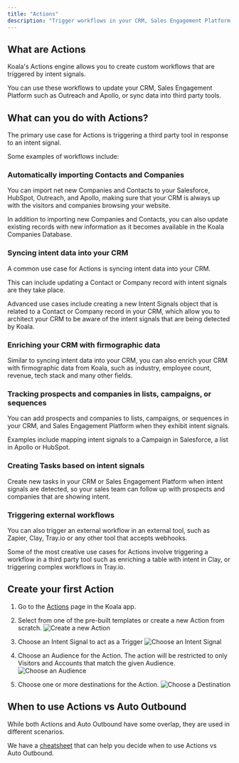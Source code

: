 ```yaml
---
title: "Actions"
description: "Trigger workflows in your CRM, Sales Engagement Platform, or third party tools when a new intent signal is detected."
---
```


## What are Actions

Koala's Actions engine allows you to create custom workflows that are triggered by intent signals.

You can use these workflows to update your CRM, Sales Engagement Platform such as Outreach and Apollo,
or sync data into third party tools.

## What can you do with Actions?
The primary use case for Actions is triggering a third party tool in response to an intent signal.

Some examples of workflows include:

### Automatically importing Contacts and Companies

You can import net new Companies and Contacts to your Salesforce, HubSpot, Outreach, and Apollo, making sure 
that your CRM is always up with the visitors and companies browsing your website.

In addition to importing new Companies and Contacts, you can also update existing records with new information as 
it becomes available in the Koala Companies Database.

### Syncing intent data into your CRM
A common use case for Actions is syncing intent data into your CRM.

This can include updating a Contact or Company record with intent signals are they take place.

Advanced use cases include creating a new Intent Signals object that is related to a Contact or Company record in your CRM, which allow you
to architect your CRM to be aware of the intent signals that are being detected by Koala.


### Enriching your CRM with firmographic data
Similar to syncing intent data into your CRM, you can also enrich your CRM with firmographic data from Koala, such as industry, employee count, revenue, tech stack
and many other fields.

### Tracking prospects and companies in lists, campaigns, or sequences
You can add prospects and companies to lists, campaigns, or sequences in your CRM, and Sales Engagement Platform when they exhibit intent signals.

Examples include mapping intent signals to a Campaign in Salesforce, a list in Apollo or HubSpot.

### Creating Tasks based on intent signals
Create new tasks in your CRM or Sales Engagement Platform when intent signals are detected, so your sales team can follow up with prospects and companies that are showing intent.

### Triggering external workflows
You can also trigger an external workflow in an external tool, such as Zapier, Clay, Tray.io or any other tool that accepts webhooks.

Some of the most creative use cases for Actions involve triggering a workflow in a third party tool such as enriching a table with intent in Clay, or
triggering complex workflows in Tray.io.

## Create your first Action
1. Go to the [Actions](https://app.getkoala.com/goto/automations) page in the Koala app.

2. Select from one of the pre-built templates or create a new Action from scratch.
![Create a new Action](/images/automations/actions/templates.png)

3. Choose an Intent Signal to act as a Trigger
![Choose an Intent Signal](/images/automations/actions/intent.png)

4. Choose an Audience for the Action. The action will be restricted to only Visitors and Accounts that match the given Audience.
![Choose an Audience](/images/automations/actions/audience.png)

5. Choose one or more destinations for the Action.
![Choose a Destination](/images/automations/actions/destinations.png)

## When to use Actions vs Auto Outbound
While both Actions and Auto Outbound have some overlap, they are used in different scenarios.

We have a [cheatsheet](/docs/automations/intro#when-to-use-actions-vs-auto-outbound) that can help you decide when to use Actions vs Auto Outbound.